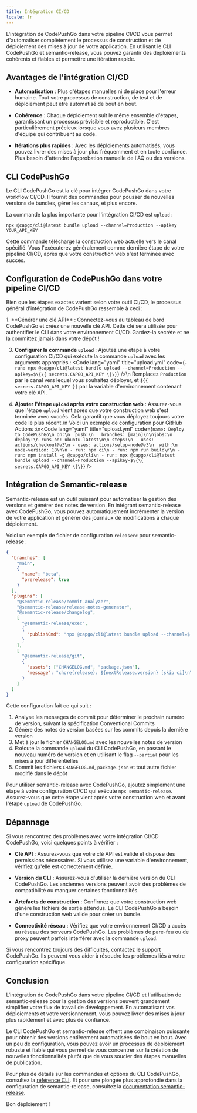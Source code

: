 ```yaml
---
title: Intégration CI/CD
locale: fr
---
```



L'intégration de CodePushGo dans votre pipeline CI/CD vous permet d'automatiser complètement le processus de construction et de déploiement des mises à jour de votre application. En utilisant le CLI CodePushGo et semantic-release, vous pouvez garantir des déploiements cohérents et fiables et permettre une itération rapide.

## Avantages de l'intégration CI/CD

- **Automatisation** : Plus d'étapes manuelles ni de place pour l'erreur humaine. Tout votre processus de construction, de test et de déploiement peut être automatisé de bout en bout.

- **Cohérence** : Chaque déploiement suit le même ensemble d'étapes, garantissant un processus prévisible et reproductible. C'est particulièrement précieux lorsque vous avez plusieurs membres d'équipe qui contribuent au code.

- **Itérations plus rapides** : Avec les déploiements automatisés, vous pouvez livrer des mises à jour plus fréquemment et en toute confiance. Plus besoin d'attendre l'approbation manuelle de l'AQ ou des versions.

## CLI CodePushGo

Le CLI CodePushGo est la clé pour intégrer CodePushGo dans votre workflow CI/CD. Il fournit des commandes pour pousser de nouvelles versions de bundles, gérer les canaux, et plus encore.

La commande la plus importante pour l'intégration CI/CD est `upload` :

```shell
npx @capgo/cli@latest bundle upload --channel=Production --apikey YOUR_API_KEY
```

Cette commande télécharge la construction web actuelle vers le canal spécifié. Vous l'exécuterez généralement comme dernière étape de votre pipeline CI/CD, après que votre construction web s'est terminée avec succès.

## Configuration de CodePushGo dans votre pipeline CI/CD

Bien que les étapes exactes varient selon votre outil CI/CD, le processus général d'intégration de CodePushGo ressemble à ceci :

<Steps>
1. **Générer une clé API** : Connectez-vous au tableau de bord CodePushGo et créez une nouvelle clé API. Cette clé sera utilisée pour authentifier le CLI dans votre environnement CI/CD. Gardez-la secrète et ne la committez jamais dans votre dépôt !

3. **Configurer la commande `upload`** : Ajoutez une étape à votre configuration CI/CD qui exécute la commande `upload` avec les arguments appropriés : <Code lang="yaml" title="upload.yml" code={`- run: npx @capgo/cli@latest bundle upload --channel=Production --apikey=$\{\{ secrets.CAPGO_API_KEY \}\}`} />\n Remplacez `Production` par le canal vers lequel vous souhaitez déployer, et `${{ secrets.CAPGO_API_KEY }}` par la variable d'environnement contenant votre clé API.

4. **Ajouter l'étape `upload` après votre construction web** : Assurez-vous que l'étape `upload` vient après que votre construction web s'est terminée avec succès. Cela garantit que vous déployez toujours votre code le plus récent.\n  Voici un exemple de configuration pour GitHub Actions :\n<Code lang="yaml" title="upload.yml" code={`name: Deploy to CodePushGo\n on:\n  push:\n   branches: [main]\n\njobs:\n deploy:\n runs-on: ubuntu-latest\n\n steps:\n - uses: actions/checkout@v3\n - uses: actions/setup-node@v3\n  with:\n   node-version: 18\n\n - run: npm ci\n - run: npm run build\n\n - run: npm install -g @capgo/cli\n - run: npx @capgo/cli@latest bundle upload --channel=Production --apikey=$\{\{ secrets.CAPGO_API_KEY \}\}`} />

</Steps>

## Intégration de Semantic-release

Semantic-release est un outil puissant pour automatiser la gestion des versions et générer des notes de version. En intégrant semantic-release avec CodePushGo, vous pouvez automatiquement incrémenter la version de votre application et générer des journaux de modifications à chaque déploiement.

Voici un exemple de fichier de configuration `releaserc` pour semantic-release :

```json
{
  "branches": [
    "main",
    {
      "name": "beta",
      "prerelease": true
    }
  ],
  "plugins": [
    "@semantic-release/commit-analyzer",
    "@semantic-release/release-notes-generator",
    "@semantic-release/changelog",
    [
      "@semantic-release/exec",
      {
        "publishCmd": "npx @capgo/cli@latest bundle upload --channel=${nextRelease.channel} --apikey YOUR_API_KEY --partial"
      }
    ],
    [
      "@semantic-release/git",
      {
        "assets": ["CHANGELOG.md", "package.json"],
        "message": "chore(release): ${nextRelease.version} [skip ci]\n\n${nextRelease.notes}"
      }
    ]
  ]
}
```

Cette configuration fait ce qui suit :

1. Analyse les messages de commit pour déterminer le prochain numéro de version, suivant la spécification Conventional Commits
2. Génère des notes de version basées sur les commits depuis la dernière version
3. Met à jour le fichier `CHANGELOG.md` avec les nouvelles notes de version
4. Exécute la commande `upload` du CLI CodePushGo, en passant le nouveau numéro de version et en utilisant le flag `--partial` pour les mises à jour différentielles
5. Commit les fichiers `CHANGELOG.md`, `package.json` et tout autre fichier modifié dans le dépôt

Pour utiliser semantic-release avec CodePushGo, ajoutez simplement une étape à votre configuration CI/CD qui exécute `npx semantic-release`. Assurez-vous que cette étape vient après votre construction web et avant l'étape `upload` de CodePushGo.

## Dépannage

Si vous rencontrez des problèmes avec votre intégration CI/CD CodePushGo, voici quelques points à vérifier :

- **Clé API** : Assurez-vous que votre clé API est valide et dispose des permissions nécessaires. Si vous utilisez une variable d'environnement, vérifiez qu'elle est correctement définie.

- **Version du CLI** : Assurez-vous d'utiliser la dernière version du CLI CodePushGo. Les anciennes versions peuvent avoir des problèmes de compatibilité ou manquer certaines fonctionnalités.

- **Artefacts de construction** : Confirmez que votre construction web génère les fichiers de sortie attendus. Le CLI CodePushGo a besoin d'une construction web valide pour créer un bundle.

- **Connectivité réseau** : Vérifiez que votre environnement CI/CD a accès au réseau des serveurs CodePushGo. Les problèmes de pare-feu ou de proxy peuvent parfois interférer avec la commande `upload`.

Si vous rencontrez toujours des difficultés, contactez le support CodePushGo. Ils peuvent vous aider à résoudre les problèmes liés à votre configuration spécifique.

## Conclusion

L'intégration de CodePushGo dans votre pipeline CI/CD et l'utilisation de semantic-release pour la gestion des versions peuvent grandement simplifier votre flux de travail de développement. En automatisant vos déploiements et votre versionnement, vous pouvez livrer des mises à jour plus rapidement et avec plus de confiance.

Le CLI CodePushGo et semantic-release offrent une combinaison puissante pour obtenir des versions entièrement automatisées de bout en bout. Avec un peu de configuration, vous pouvez avoir un processus de déploiement robuste et fiable qui vous permet de vous concentrer sur la création de nouvelles fonctionnalités plutôt que de vous soucier des étapes manuelles de publication.

Pour plus de détails sur les commandes et options du CLI CodePushGo, consultez la [référence CLI](/docs/cli/overview). Et pour une plongée plus approfondie dans la configuration de semantic-release, consultez la [documentation semantic-release](https://github.com/semantic-release/semantic-release).

Bon déploiement !
